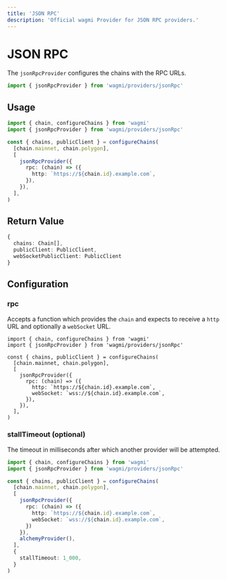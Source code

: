 ```yaml
---
title: 'JSON RPC'
description: 'Official wagmi Provider for JSON RPC providers.'
---
```



# JSON RPC

The `jsonRpcProvider` configures the chains with the RPC URLs.

```ts
import { jsonRpcProvider } from 'wagmi/providers/jsonRpc'
```

## Usage

```ts
import { chain, configureChains } from 'wagmi'
import { jsonRpcProvider } from 'wagmi/providers/jsonRpc'

const { chains, publicClient } = configureChains(
  [chain.mainnet, chain.polygon],
  [
    jsonRpcProvider({
      rpc: (chain) => ({
        http: `https://${chain.id}.example.com`,
      }),
    }),
  ],
)
```

## Return Value

```ts
{
  chains: Chain[],
  publicClient: PublicClient,
  webSocketPublicClient: PublicClient
}
```

## Configuration

### rpc

Accepts a function which provides the `chain` and expects to receive a `http` URL and optionally a `webSocket` URL.

```tsx {8-11}
import { chain, configureChains } from 'wagmi'
import { jsonRpcProvider } from 'wagmi/providers/jsonRpc'

const { chains, publicClient } = configureChains(
  [chain.mainnet, chain.polygon],
  [
    jsonRpcProvider({
      rpc: (chain) => ({
        http: `https://${chain.id}.example.com`,
        webSocket: `wss://${chain.id}.example.com`,
      }),
    }),
  ],
)
```

### stallTimeout (optional)

The timeout in milliseconds after which another provider will be attempted.

```ts {12}
import { chain, configureChains } from 'wagmi'
import { jsonRpcProvider } from 'wagmi/providers/jsonRpc'

const { chains, publicClient } = configureChains(
  [chain.mainnet, chain.polygon],
  [
    jsonRpcProvider({
      rpc: (chain) => ({
        http: `https://${chain.id}.example.com`,
        webSocket: `wss://${chain.id}.example.com`,
      })
    }),
    alchemyProvider(),
  ],
  {
    stallTimeout: 1_000,
  }
)
```
